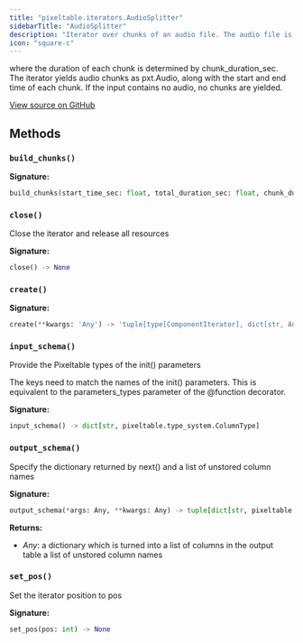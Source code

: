 ```yaml
---
title: "pixeltable.iterators.AudioSplitter"
sidebarTitle: "AudioSplitter"
description: "Iterator over chunks of an audio file. The audio file is split into smaller chunks,"
icon: "square-c"
---
```


where the duration of each chunk is determined by chunk_duration_sec. The iterator yields audio chunks as pxt.Audio, along with the start and end time of each chunk. If the input contains no audio, no chunks are yielded.


<a href="https://github.com/pixeltable/pixeltable/blob/main/pixeltable/iterators/audio.py#L16" target="_blank">View source on GitHub</a>

## Methods

### `build_chunks()`

**Signature:**

```python
build_chunks(start_time_sec: float, total_duration_sec: float, chunk_duration_sec: float, overlap_sec: float, min_chunk_duration_sec: float) -> list[tuple[float, float]]
```

### `close()`

Close the iterator and release all resources


**Signature:**

```python
close() -> None
```

### `create()`

**Signature:**

```python
create(**kwargs: 'Any') -> 'tuple[type[ComponentIterator], dict[str, Any]]'
```

### `input_schema()`

Provide the Pixeltable types of the init() parameters


The keys need to match the names of the init() parameters. This is equivalent to the parameters_types parameter of the @function decorator.


**Signature:**

```python
input_schema() -> dict[str, pixeltable.type_system.ColumnType]
```

### `output_schema()`

Specify the dictionary returned by next() and a list of unstored column names


**Signature:**

```python
output_schema(*args: Any, **kwargs: Any) -> tuple[dict[str, pixeltable.type_system.ColumnType], list[str]]
```

**Returns:**

- *Any*: a dictionary which is turned into a list of columns in the output table a list of unstored column names


### `set_pos()`

Set the iterator position to pos


**Signature:**

```python
set_pos(pos: int) -> None
```


